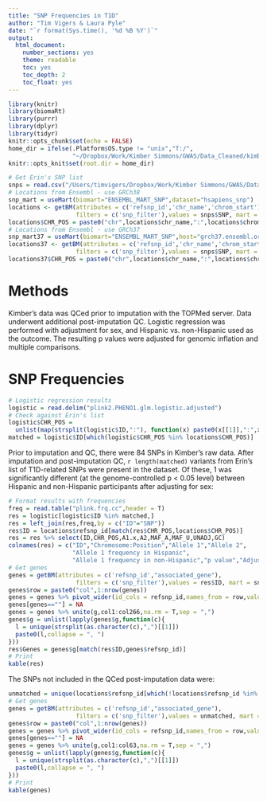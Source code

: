 ```yaml
---
title: "SNP Frequencies in T1D"
author: "Tim Vigers & Laura Pyle"
date: "`r format(Sys.time(), '%d %B %Y')`"
output:
  html_document:
    number_sections: yes
    theme: readable
    toc: yes
    toc_depth: 2
    toc_float: yes
---
```


```r
library(knitr)
library(biomaRt)
library(purrr)
library(dplyr)
library(tidyr)
knitr::opts_chunk$set(echo = FALSE)
home_dir = ifelse(.Platform$OS.type != "unix","T:/",
                  "~/Dropbox/Work/Kimber Simmons/GWAS/Data_Cleaned/kimber_only_analysis/imputed")
knitr::opts_knit$set(root.dir = home_dir)
```

```r
# Get Erin's SNP list
snps = read.csv("/Users/timvigers/Dropbox/Work/Kimber Simmons/GWAS/Data_Cleaned/Variants in any T1D GRS.csv")
# Locations from Ensembl - use GRCh38
snp_mart = useMart(biomart="ENSEMBL_MART_SNP",dataset="hsapiens_snp")
locations <- getBM(attributes = c('refsnp_id','chr_name','chrom_start'), 
                   filters = c('snp_filter'),values = snps$SNP, mart = snp_mart)
locations$CHR_POS = paste0("chr",locations$chr_name,":",locations$chrom_start)
# Locations from Ensembl - use GRCh37
snp_mart37 = useMart(biomart="ENSEMBL_MART_SNP",host="grch37.ensembl.org",dataset="hsapiens_snp")
locations37 <- getBM(attributes = c('refsnp_id','chr_name','chrom_start'), 
                   filters = c('snp_filter'),values = snps$SNP, mart = snp_mart)
locations37$CHR_POS = paste0("chr",locations$chr_name,":",locations$chrom_start)
```

# Methods

Kimber's data was QCed prior to imputation with the TOPMed server. Data underwent additional post-imputation QC. Logistic regression was performed with adjustment for sex, and Hispanic vs. non-Hispanic used as the outcome. The resulting p values were adjusted for genomic inflation and multiple comparisons. 

# SNP Frequencies 

```r
# Logistic regression results
logistic = read.delim("plink2.PHENO1.glm.logistic.adjusted")
# Check against Erin's list
logistic$CHR_POS = 
  unlist(map(strsplit(logistic$ID,":"), function(x) paste0(x[[1]],":",x[[2]])))
matched = logistic$ID[which(logistic$CHR_POS %in% locations$CHR_POS)]
```

Prior to imputation and QC, there were 84 SNPs in Kimber's raw data. After imputation and post-imputation QC, `r length(matched)` variants from Erin's list of T1D-related SNPs were present in the dataset. Of these, 1 was significantly different (at the genome-controlled p < 0.05 level) between Hispanic and non-Hispanic participants after adjusting for sex:

```r
# Format results with frequencies
freq = read.table("plink.frq.cc",header = T)
res = logistic[logistic$ID %in% matched,]
res = left_join(res,freq,by = c("ID"="SNP"))
res$ID = locations$refsnp_id[match(res$CHR_POS,locations$CHR_POS)]
res = res %>% select(ID,CHR_POS,A1.x,A2,MAF_A,MAF_U,UNADJ,GC)
colnames(res) = c("ID","Chromosome:Position","Allele 1","Allele 2",
                  "Allele 1 frequency in Hispanic",
                  "Allele 1 frequency in non-Hispanic","p value","Adjusted p value")
# Get genes
genes = getBM(attributes = c('refsnp_id',"associated_gene"), 
                   filters = c('snp_filter'),values = res$ID, mart = snp_mart)
genes$row = paste0("col",1:nrow(genes))
genes = genes %>% pivot_wider(id_cols = refsnp_id,names_from = row,values_from = associated_gene)
genes[genes==""] = NA
genes = genes %>% unite(g,col1:col266,na.rm = T,sep = ",")
genes$g = unlist(lapply(genes$g,function(c){
  l = unique(strsplit(as.character(c),",")[[1]])
  paste0(l,collapse = ", ")
}))
res$Genes = genes$g[match(res$ID,genes$refsnp_id)]
# Print
kable(res)
```

The SNPs not included in the QCed post-imputation data were:

```r
unmatched = unique(locations$refsnp_id[which(!locations$refsnp_id %in% res$ID)])
# Get genes
genes = getBM(attributes = c('refsnp_id',"associated_gene"), 
                   filters = c('snp_filter'),values = unmatched, mart = snp_mart)
genes$row = paste0("col",1:nrow(genes))
genes = genes %>% pivot_wider(id_cols = refsnp_id,names_from = row,values_from = associated_gene)
genes[genes==""] = NA
genes = genes %>% unite(g,col1:col63,na.rm = T,sep = ",")
genes$g = unlist(lapply(genes$g,function(c){
  l = unique(strsplit(as.character(c),",")[[1]])
  paste0(l,collapse = ", ")
}))
# Print
kable(genes)
```